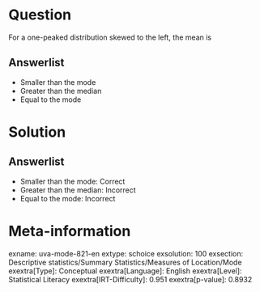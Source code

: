 Question
========

For a one-peaked distribution skewed to the left, the mean is

Answerlist
----------

* Smaller than the mode
* Greater than the median
* Equal to the mode

Solution
========

Answerlist
----------

* Smaller than the mode: Correct
* Greater than the median: Incorrect
* Equal to the mode: Incorrect

Meta-information
================
exname: uva-mode-821-en
extype: schoice
exsolution: 100
exsection: Descriptive statistics/Summary Statistics/Measures of Location/Mode
exextra[Type]: Conceptual
exextra[Language]: English
exextra[Level]: Statistical Literacy
exextra[IRT-Difficulty]: 0.951
exextra[p-value]: 0.8932
